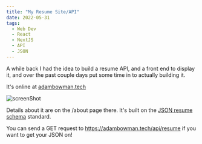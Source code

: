 ```yaml
---
title: "My Resume Site/API"
date: 2022-05-31
tags:
  - Web Dev
  - React
  - NextJS
  - API
  - JSON
---
```


A while back I had the idea to build a resume API, and a front end to display it, and over the past couple days put some time in to actually building it. 

It's online at [adambowman.tech](https://adambowman.tech)

![screenShot](./ScreenShot.png)

Details about it are on the /about page there. It's built on the [JSON resume schema](https://jsonresume.org/schema/) standard. 

You can send a GET request to https://adambowman.tech/api/resume if you want to get your JSON on!
